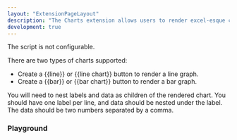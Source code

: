 ```yaml
---
layout: "ExtensionPageLayout"
description: "The Charts extension allows users to render excel-esque charts in Roam!"
development: true
---
```



The script is not configurable.

There are two types of charts supported:
- Create a {{line}} or {{line chart}} button to render a line graph.
- Create a {{bar}} or {{bar chart}} button to render a bar graph. 

You will need to nest labels and data as children of the rendered chart. You should have one label per line, and data should be nested under the label. The data should be two numbers separated by a comma.

### Playground

<AddStyle styleContent={styleContent} />
<DemoCharts />

